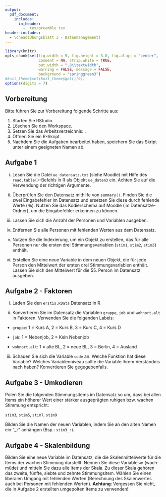 ```yaml
---
output:
  pdf_document:
    includes:
      in_header: 
        - _tex/preamble.tex
header-includes:
  - \chead{Übungsblatt 3 - Datenmanagement}
---
```


```r
library(knitr)
opts_chunk$set(fig.width = 5, fig.height = 3.8, fig.align = "center", 
               comment = NA, strip.white = TRUE, 
               out.width = ".8\\textwidth",
               warning = FALSE, message = FALSE, 
               background = "springgreen3")
#knit_theme$set(knit_theme$get()[9])
options(digits = 7)
```

## Vorbereitung

Bitte führen Sie zur Vorbereitung folgende Schritte aus:

1.  Starten Sie RStudio.
2.  Löschen Sie den Workspace. 
3.  Setzen Sie das Arbeitsverzeichnis: \menu{Session > Set Working Directory > Choose Directory}.
3.  Öffnen Sie ein R-Skript.
4.  Nachdem Sie die Aufgaben bearbeitet haben, speichern Sie das Skript unter einem geeigneten Namen ab.

## Aufgabe 1

(i) Lesen Sie die Datei `ue_datensatz.txt` (siehe Moodle) mit Hilfe des `read.table()`-Befehls in R als Objekt `ue_daten3` ein. Achten Sie auf die Verwendung der richtigen Argumente.

(ii) Überprüfen Sie den Datensatz mithilfe von `summary()`. Finden Sie die zwei Eingabefehler im Datensatz und ersetzen Sie diese durch fehlende Werte (`NA`). Nutzen Sie das Kodierschema auf Moodle (im Datensätze-Ordner), um die Eingabefehler erkennen zu können.

(iii) Lassen Sie sich die Anzahl der Personen und Variablen ausgeben. 

(iv) Entfernen Sie alle Personen mit fehlenden Werten aus dem Datensatz. 

(v) Nutzen Sie die Indexierung, um ein Objekt zu erstellen, das für alle Personen nur die ersten drei Stimmungsvariablen (`stim1`, `stim2`, `stim3`) enthält. 

(vi) Erstellen Sie eine neue Variable in dem neuen Objekt, die für jede Person den Mittelwert der ersten drei Stimmungsvariablen enthält. Lassen Sie sich den Mittelwert für die 55. Person im Datensatz ausgeben.

## Aufgabe 2 - Faktoren

(i) Laden Sie den `erstis.RData` Datensatz in R.

(ii) Konvertieren Sie im Datensatz die Variablen `gruppe`, `job` und `wohnort.alt` in Faktoren. Verwenden Sie die folgenden Labels: 

+ `gruppe`: 1 = Kurs A, 2 = Kurs B, 3 = Kurs C, 4 = Kurs D

+ `job`: 1 = Nebenjob, 2 = Kein Nebenjob

+ `wohnort.alt`: 1 = alte BL, 2 = neue BL, 3 = Berlin, 4 = Ausland

(iii) Schauen Sie sich die Variable `code` an. Welche Funktion hat diese Variable? Welches Variablenniveau sollte die Variable Ihrem Verständnis nach haben? Konvertieren Sie gegegebenfalls.


## Aufgabe 3 - Umkodieren

Polen Sie die folgenden Stimmungsitems im Datensatz so um, dass bei allen Items ein höherer Wert einer stärker ausgeprägten ruhigen bzw. wachen Stimmung entspricht:

`stim3`, `stim5`, `stim7`, `stim9`

Bilden Sie die Namen der neuen Variablen, indem Sie an den alten Namen ein "_r"
anhängen (Bsp.: `stim3_r`).

\newpage 

## Aufgabe 4 - Skalenbildung

Bilden Sie eine neue Variable im Datensatz, die die Skalenmittelwerte für die Items der
wachen Stimmung darstellt. Nennen Sie diese Variable `wm` (wach-müde) und mitteln Sie
dazu alle Items der Skala. Zu dieser Skala gehören das zweite, fünfte, siebte und zehnte Stimmungsitem. Wählen Sie einen liberalen Umgang mit fehlenden Werten (Berechnung des Skalenwertes auch bei Personen mit fehlenden Werten).
**Achtung**: Vergessen Sie nicht, die in Aufgabe 2 erstellten umgepolten Items zu verwenden!
























